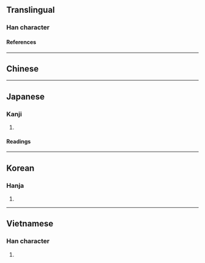 {{also|歡}}
{{character info}}
==Translingual==

===Han character===
{{Han char|rn=61|rad=心|as=18|sn=21|four=94014|canj=PTRG|ids=⿰忄雚}}

====References====
{{Han ref|kx=0409.010|dkj=11497|dj=0751.060|hdz=42370.100|uh=61FD}}

----

==Chinese==
{{zh-see|歡|v}}

----

==Japanese==

===Kanji===
{{ja-kanji|grade=|rs=心18}}

# {{rfdef|ja|sort=心18}}

====Readings====
{{ja-readings|goon=かん<くわん,がん<ぐわん|kanon=かん<くわん|kun=よろこ-ぶ}}

----

==Korean==

===Hanja===
{{ko-hanja|환}}

# {{rfdef|ko|sort=心18}}

----

==Vietnamese==

===Han character===
{{vi-readings|reading=hoàn, hoan|rs=心18}}

# {{rfdef|vi|sort=心18}}